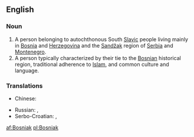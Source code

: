==English==

===Noun===
{{wikipedia|Bosniaks}}
{{en-noun}}

# A person belonging to autochthonous South [[Slavic]] people living mainly in [[Bosnia]] and [[Herzegovina]] and the [[Sandžak]] region of [[Serbia]] and [[Montenegro]].
# A person typically characterized by their tie to the [[Bosnian]] historical region, traditional adherence to [[Islam]], and common culture and language.

===Translations===
{{trans-top|a person from Bosnia and Herzegovina}}
* Chinese:
*: {{trreq|Mandarin}}
{{trans-mid}}
* Russian: {{t|ru|босниец|m|tr=bosníjec|sc=Cyrl}}, {{t|ru|бошняк|m|tr=bošnják|sc=Cyrl}}
* Serbo-Croatian: {{t|sh|Бошњак|m|alt=Бо̀шња̄к}}, {{t|sh|Bošnjak|m|alt=Bòšnjāk}}
{{trans-bottom}}

{{trans-top|a person with ties to Bosnia}}
{{trans-mid}}
{{trans-bottom}}

[[af:Bosniak]]
[[pl:Bosniak]]